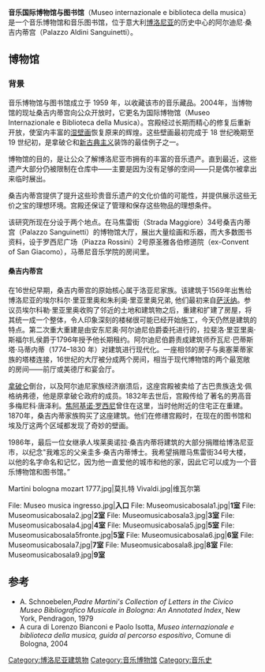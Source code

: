 {{coord|44.4929|N|11.3502|E |format=dms |region:IT_type:landmark |display=title}}
{{Infobox museum
|name = 音乐国际博物馆与图书馆
| native_name         = Museo internazionale e biblioteca della musica
| native_name_lang    = 
| logo                = Museomusicalogo.jpg
| image               = Museo internazionale e biblioteca della musica di Bologna 0363.jpg
|location = 意大利[[博洛尼亚|博洛尼亚]]马焦雷街34号
|type = 博物馆、[[古迹|古迹]]
|established = 2004
|director = Francesca Bruni
|website = {{url|museomusicabologna.it}}
}}
'''音乐国际博物馆与图书馆'''（Museo internazionale e biblioteca della musica）是一个音乐博物馆和音乐图书馆，位于意大利[[博洛尼亚|博洛尼亚]]的历史中心的阿尔迪尼·桑吉内蒂宫（Palazzo Aldini Sanguinetti）。

==博物馆==
===背景===
音乐博物馆与图书馆成立于 1959 年，以收藏该市的音乐藏品。2004年，当博物馆的现址桑吉内蒂宫向公众开放时，它更名为国际博物馆（Museo Internazionale e Biblioteca della Musica）。宫殿经过长期而精心的修复后重新开放，使室内丰富的[[湿壁画|湿壁画]]恢复原来的辉煌。这些壁画最初完成于 18 世纪晚期至 19 世纪初，是拿破仑和[[新古典主义|新古典主义]]装饰的最佳例子之一。

博物馆的目的，是让公众了解博洛尼亚市拥有的丰富的音乐遗产。直到最近，这些遗产大部分仍被限制在仓库中——主要是因为没有足够的空间——只是偶尔被拿出来临时展出。

桑吉内蒂宫提供了提升这些珍贵音乐遗产的文化价值的可能性，并提供展示这些无价之宝的理想环境。宫殿还保证了管理和保存这些物品的理想条件。

该研究所现在分设于两个地点。在马焦雷街（Strada Maggiore）34号桑吉内蒂宫（Palazzo Sanguinetti）的博物馆大厅，展出大量绘画和乐器，而大多数图书资料，设于罗西尼广场（Piazza Rossini）2号原圣雅各伯修道院（ex-Convent of San Giacomo），马蒂尼音乐学院的房间里。

====桑吉内蒂宫====
在16世纪早期，桑吉内蒂宫的原始核心属于洛亚尼家族。该建筑于1569年出售给博洛尼亚的埃尔科尔·里亚里奥和朱利奥·里亚里奥兄弟, 他们最初来自[[萨沃纳|萨沃纳]]。参议员埃尔科勒·里亚里奥收购了邻近的土地和建筑物之后，重建和扩建了房屋，将其统一成一个整体，令人印象深刻的楼梯很可能已经开始施工，今天仍然是建筑的特点。第二次重大重建是由安东尼奥·阿尔迪尼伯爵委托进行的，拉斐洛·里亚里奥·斯福尔扎侯爵于1796年授予他长期租约。阿尔迪尼伯爵责成建筑师乔瓦尼·巴蒂斯塔·马蒂内蒂（1774–1830 年）对建筑进行现代化。一座相邻的房子与奥塞莱蒂家族的塔楼连接，16世纪的大厅被分成两个房间，相当于现代博物馆的两个最宽敞的房间——前厅或美德厅和宴会厅。

[[拿破仑|拿破仑]]倒台，以及阿尔迪尼家族经济崩溃后，这座宫殿被卖给了古巴贵族迭戈·佩格纳弗德，他是原拿破仑政府的成员。1832年去世后，宫殿传给了著名的男高音多梅尼科·唐泽利。[[焦阿基诺·罗西尼|焦阿基诺·罗西尼]]曾住在这里，当时他附近的住宅正在重建。1870年，桑吉内蒂家族购买了这座建筑。他们在修缮宫殿时，在现在的图书馆和埃及厅这两个区域都发现了奇妙的壁画。

1986年，最后一位女继承人埃莱奥诺拉·桑吉内蒂将建筑的大部分捐赠给博洛尼亚市，以纪念"我难忘的父亲圭多·桑吉内蒂博士。我希望捐赠马焦雷街34号大楼，以他的名字命名和记忆，因为他一直爱他的城市和他的家，因此它可以成为一个音乐博物馆和图书馆。”

<gallery>
Martini bologna mozart 1777.jpg|莫扎特
Vivaldi.jpg|维瓦尔第
</gallery>

<gallery mode=packed>
File: Museo musica ingresso.jpg|'''入口'''
File: Museomusicabosala1.jpg|'''1室'''
File: Museomusicabosala2.jpg|'''2室'''
File: Museomusicabosala3.jpg|'''3室'''
File: Museomusicabosala4.jpg|'''4室'''
File: Museomusicabosala5.jpg|'''5室'''
File: Museomusicabosala5fronte.jpg|'''5室'''
File: Museomusicabosala6.jpg|'''6室'''
File: Museomusicabosala7.jpg|'''7室'''
File: Museomusicabosala8.jpg|'''8室'''
File: Museomusicabosala9.jpg|'''9室'''
</gallery>

==参考==
{{Reflist}}
* A. Schnoebelen,'' Padre Martini's Collection of Letters in the Civico Museo Bibliografico Musicale in Bologna: An Annotated Index'', New York, Pendragon, 1979
* A cura di Lorenzo Bianconi e Paolo Isotta, ''Museo internazionale e biblioteca della musica, guida al percorso espositivo'', Comune di Bologna, 2004
[[Category:博洛尼亚建筑物|Category:博洛尼亚建筑物]]
[[Category:音乐博物馆|Category:音乐博物馆]]
[[Category:音乐史|Category:音乐史]]